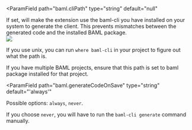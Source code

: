 <ParamField
  path="baml.cliPath"
  type="string"
  default="null"
>
If set, will make the extension use the baml-cli you have installed on your system to generate the client. This prevents mismatches between the generated code and the installed BAML package.  
<img src="/assets/images/docs_latest/vscode/vscode-settings.png"/>

If you use unix, you can run `where baml-cli` in your project to figure out what the path is.

If you have multiple BAML projects, ensure that this path is set to baml package installed for that project.
</ParamField>

<ParamField
  path="baml.generateCodeOnSave"
  type="string"
  default="'always'"
>
Possible options: `always`, `never`.


If you choose `never`, you will have to run the `baml-cli generate` command manually.
</ParamField>